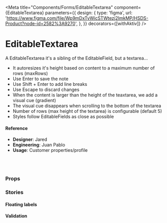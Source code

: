 
<Meta
  title="Components/Forms/EditableTextarea"
  component={EditableTextarea}
  parameters={{
    design: {
      type: 'figma',
      url:
        'https://www.figma.com/file/Wp9mDxTvWicSTWtezj2ImkMP/HSDS-Product?node-id=2582%3A9270',
    },
  }}
  decorators={[withAktiv]}
/>

# EditableTextarea

A EditableTextarea it's a sibling of the EditableField, but a textarea...

- It autoresizes it's height based on content to a maximum number of rows (maxRows)
- Use Enter to save the note
- Use Shift + Enter to add line breaks
- Use Escape to discard changes
- When the content is larger than the height of the teaxtarea, we add a visual cue (gradient)
- The visual cue disappears when scrolling to the bottom of the textarea
- Number of rows (max height of the textarea) is configurable (default 5)
- Styles follow EditableFields as close as possible

<Canvas>
  <Story name="default">
    <ContainerUI>
      <EditableTextarea />
      <EditableTextarea
        label="To do"
        value={`Hello don't forget:
    1. Use "Enter" to save the note
    2. Use "Shift + Enter" to add line breaks
    3. Use "Escape" to discard changes
  `}
        maxRows={4}
      />
      <EditableTextarea
        label="Jefsum"
        value={`
  They're using our own satellites against us.
  And the clock is ticking.
  Did he just throw my cat out of the window? Yeah, but your scientists were so preoccupied with whether or not they could, they didn't stop to think if they should. Life finds a way.
  I was part of something special. Checkmate...
  My dad once told me, laugh and the world laughs with you, Cry, and I'll give you something to cry about you little bastard!
  Hey, you know how I'm, like, always trying to save the planet? Here's my chance.
  `}
        maxRows={10}
      />
    </ContainerUI>
  </Story>
</Canvas>

#### Reference

- **Designer**: Jared
- **Engineering**: Juan Pablo
- **Usage**: Customer properties/profile

<br />
<br />

### Props

<ArgsTable of={EditableTextarea} />

### Stories

#### Floating labels

<Canvas>
  <Story name="Floating labels">
    <ContainerUI>
      <EditableTextarea
        label="Notes"
        id="notes"
        label="Some notes"
        placeholder="Some notes"
        floatingLabels
      />
      <EditableTextarea
        floatingLabels
        id="todo"
        label="Some todos"
        placeholder="Some todos"
        value={`Hello don't forget:
    1. To brush your teeth
    2. Pick up some beer
    3. Maybe pick up some wine too
  `}
        maxRows={5}
      />
    </ContainerUI>
  </Story>
</Canvas>

#### Validation

<Canvas>
  <Story name="Validation">
    <ValidationApp />
  </Story>
</Canvas>
